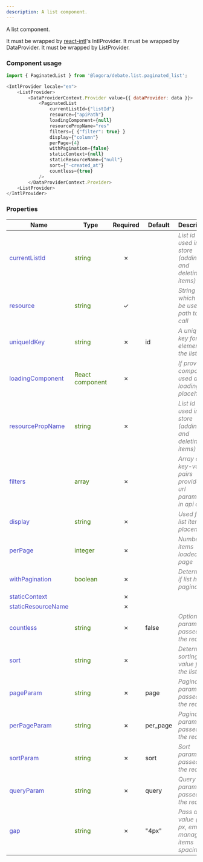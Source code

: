 ```yaml
---
description: A list component.
---
```



A list component.

It must be wrapped by [react-intl](https://formatjs.io/docs/getting-started/installation/)'s IntlProvider.
It must be wrapped by DataProvider.
It must be wrapped by ListProvider.

### Component usage
```js
import { PaginatedList } from '@logora/debate.list.paginated_list';
```
```js
<IntlProvider locale="en">
    <ListProvider>
        <DataProviderContext.Provider value={{ dataProvider: data }}>
            <PaginatedList 
                currentListId={"listId"}
                resource={"apiPath"}
                loadingComponent={null}
                resourcePropName="res"
                filters={ {"filter": true} }
                display={"column"}
                perPage={4}
                withPagination={false}
                staticContext={null}
                staticResourceName={"null"}
                sort={"-created_at"}
                countless={true}
            />
        </DataProviderContext.Provider>
    <ListProvider>
</IntlProvider>
```

### Properties
| **Name**      | **Type** | **Required** | **Default** | **Description** |
| ----------- | ----------- | :-----------: | ----------- | ----------- |
| <font color='#4646c6'>currentListId</font> | <font color="#397300">string</font> | &cross; |  | <font color="grey">*List id to be used in list store (adding and deleting list items)*</font> |
| <font color='#4646c6'>resource</font> | <font color="#397300">string</font> | &check; |  | <font color="grey">*String which will be used as path to api call*</font> |
| <font color='#4646c6'>uniqueIdKey</font> | <font color="#397300">string</font> | &cross; | id | <font color="grey">*A unique key for the elements in the list*</font> |
| <font color='#4646c6'>loadingComponent</font> | <font color="#397300">React component</font> | &cross; |  | <font color="grey">*If provided, component used as loading placeholder*</font> |
| <font color='#4646c6'>resourcePropName</font> | <font color="#397300">string</font> | &cross; |  | <font color="grey">*List id to be used in list store (adding and deleting list items)*</font> |
| <font color='#4646c6'>filters</font> | <font color="#397300">array</font> | &cross; |  | <font color="grey">*Array of key-value pairs provided as url parameters in api call*</font> |
| <font color='#4646c6'>display</font> | <font color="#397300">string</font> | &cross; |  | <font color="grey">*Used for list items placement*</font> |
| <font color='#4646c6'>perPage</font> | <font color="#397300">integer</font> | &cross; |  | <font color="grey">*Number of items loaded per page*</font> |
| <font color='#4646c6'>withPagination</font> | <font color="#397300">boolean</font> | &cross; |  | <font color="grey">*Determines if list has a pagination*</font> |
| <font color='#4646c6'>staticContext</font> | <font color="#397300"></font> | &cross; |  | <font color="grey"></font> |
| <font color='#4646c6'>staticResourceName</font> | <font color="#397300"></font> | &cross; |  | <font color="grey"></font> |
| <font color='#4646c6'>countless</font> | <font color="#397300">string</font> | &cross; | false | <font color="grey">*Optional parameter passed in the request*</font> |
| <font color='#4646c6'>sort</font> | <font color="#397300">string</font> | &cross; |  | <font color="grey">*Determines sorting value for the list*</font> |
| <font color='#4646c6'>pageParam</font> | <font color="#397300">string</font> | &cross; | page | <font color="grey">*Pagination parameter passed in the request*</font> |
| <font color='#4646c6'>perPageParam</font> | <font color="#397300">string</font> | &cross; | per_page | <font color="grey">*Pagination parameter passed in the request*</font> |
| <font color='#4646c6'>sortParam</font> | <font color="#397300">string</font> | &cross; | sort | <font color="grey">*Sort parameter passed in the request*</font> |
| <font color='#4646c6'>queryParam</font> | <font color="#397300">string</font> | &cross; | query | <font color="grey">*Query parameter passed in the request*</font> |
| <font color='#4646c6'>gap</font> | <font color="#397300">string</font> | &cross; | "4px" | <font color="grey">*Pass a value (in px, em...) to manage list items spacing*</font> |
